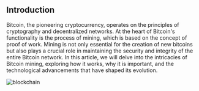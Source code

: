 ## Introduction

Bitcoin, the pioneering cryptocurrency, operates on the principles of cryptography and decentralized networks. At the heart of Bitcoin's functionality is the process of mining, which is based on the concept of proof of work. Mining is not only essential for the creation of new bitcoins but also plays a crucial role in maintaining the security and integrity of the entire Bitcoin network.
In this article, we will delve into the intricacies of Bitcoin mining, exploring how it works, why it is important, and the technological advancements that have shaped its evolution.

![blockchain](/images/blockchain.png)
